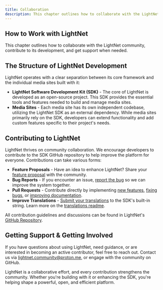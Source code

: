 ```yaml
---
title: Collaboration
description: This chapter outlines how to collaborate with the LightNet community, contribute to its development, and get support when needed.
---
```


## How to Work with LightNet

This chapter outlines how to collaborate with the LightNet community, contribute to its development, and get support when needed.

## The Structure of LightNet Development

LightNet operates with a clear separation between its core framework and the individual media sites built with it:

- **LightNet Software Development Kit (SDK)** - The core of LightNet is developed as an open-source project. This SDK provides the essential tools and features needed to build and manage media sites.
- **Media Sites** - Each media site has its own independent codebase, utilizing the LightNet SDK as an external dependency. While media sites primarily rely on the SDK, developers can extend functionality and add custom features specific to their project's needs.

## Contributing to LightNet

LightNet thrives on community collaboration. We encourage developers to contribute to the SDK GitHub repository to help improve the platform for everyone. Contributions can take various forms:

- **Feature Proposals** - Have an idea to enhance LightNet? Share your [feature proposal](https://github.com/LightNetDev/LightNet/issues/new?template=---02-feature-proposal.yml) with the community.
- **Bug Reports** - If you encounter an issue, [report the bug](https://github.com/LightNetDev/LightNet/issues/new?template=---01-bug-report.yml) so we can improve the system together.
- **Pull Requests** - Contribute directly by implementing [new features](https://github.com/LightNetDev/LightNet/issues?q=is%3Aissue%20state%3Aopen%20label%3Aenhancement), [fixing bugs](https://github.com/LightNetDev/LightNet/issues?q=is%3Aissue%20state%3Aopen%20label%3Abug), or [improving documentation](https://github.com/LightNetDev/LightNet-Docs).
- **Improve Translations** - [Submit your translations](https://github.com/LightNetDev/LightNet/issues/new?template=---03-translations-update.yml) to the SDK's built-in string. Learn more on the [translations readme](https://github.com/LightNetDev/LightNet/tree/main/packages/lightnet/src/i18n/translations).

All contribution guidelines and discussions can be found in LightNet's [GitHub Repository](https://github.com/LightNetDev/LightNet/blob/main/CONTRIBUTING.md).

## Getting Support & Getting Involved

If you have questions about using LightNet, need guidance, or are interested in becoming an active contributor, feel free to reach out. Contact us via lightnet.community@proton.me, or engage with the community on GitHub.

LightNet is a collaborative effort, and every contribution strengthens the community. Whether you're building with it or enhancing the SDK, you're helping shape a powerful, open, and efficient platform.